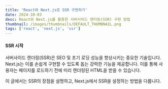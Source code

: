 ```yaml
---
title: 'React와 Next.js로 SSR 구현하기'
date: 2024-10-03
desc: React와 Next.js를 활용한 서버사이드 렌더링(SSR) 구현 방법
thumbnail: /images/thumbnails/DEFAULT_THUMBNAIL.png
tags: ['react', 'next.js', 'ssr']
---
```


#### SSR 시작

서버사이드 렌더링(SSR)은 SEO 및 초기 로딩 성능을 향상시키는 중요한 기술입니다. Next.js는 이를 손쉽게 구현할 수 있도록 돕는 강력한 기능을 제공합니다. 이를 통해 사용자는 페이지를 로드하기 전에 미리 렌더링된 HTML을 받을 수 있습니다.

이 글에서는 SSR의 장점을 설명하고, Next.js에서 SSR을 설정하는 방법을 다룹니다.
